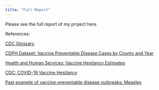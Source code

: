```yaml
---
title: "Full Report"
---
```


Please see the full report of my project here. 

References:

[CDC Glossary](https://www.cdc.gov/reproductive-health/glossary/index.html)

[CDPH Dataset: Vaccine Preventable Disease Cases by County and Year](https://data.chhs.ca.gov/dataset/vaccine-preventable-disease-cases-by-county-and-year)

[Health and Human Services: Vaccine Hesitancy Estimates](https://aspe.hhs.gov/reports/vaccine-hesitancy-covid-19-state-county-local-estimates)

[CDC: COVID-19 Vaccine Hesitancy](https://data.cdc.gov/stories/s/Vaccine-Hesitancy-for-COVID-19/cnd2-a6zw)

[Past example of vaccine-preventable disease outbreaks: Measles](https://www.cdc.gov/measles/data-research/index.html#cdc_data_surveillance_section_2-what-to-know-about-measles)


